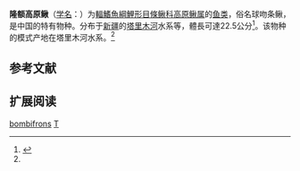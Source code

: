 {{Speciesbox
| name = 隆额高原鳅
| status = NE
| status_system = IUCN3.1
| image = 
| genus = Triplophysa
| species = bombifrons
| authority = Herzenstein, 1888<ref name='id6373'>{{cite web| url =http://www.bioinfo.cn/db05/BjdwSpecies.php?action=view&id=6373| title =隆额高原鳅| work =中国动物物种编目数据库| publisher =中国科学院微生物研究所| author =中国科学院动物研究所| accessdate =2009-04-11| deadurl =yes| archiveurl =https://web.archive.org/web/20160305034536/http://www.bioinfo.cn/db05/BjdwSpecies.php?action=view&id=6373| archivedate =2016-03-05}}</ref>
| synonyms = *''Nemachilus bombifrons'',Herzenstein, 1888
*''Triplophysa bombifirons'',Herzenstein, 1888
}}

'''隆额高原鳅'''（[[学名|学名]]：{{lang|la|''Triplophysa bombifrons''}}）为[[輻鰭魚綱|輻鰭魚綱]][[鯉形目|鯉形目]][[條鳅科|條鳅科]][[高原鳅属|高原鳅属]]的[[鱼类|鱼类]]，俗名球吻条鳅，是中国的特有物种。分布于[[新疆|新疆]]的[[塔里木河|塔里木河]]水系等，體長可達22.5公分<ref>{{cite web|url=http://wpbp.sinica.edu.tw/Summary/SpeciesSummary.php?id=55377&lang=chinese| title =Triplophysa bombifrons}}</ref>。该物种的模式产地在塔里木河水系。<ref name='id6373'/>

== 参考文献 ==
{{reflist}}

== 扩展阅读 ==
{{refbegin}}
{{wikispecies-inline|Triplophysa bombifrons|隆额高原鳅}}
{{refend}}
{{Taxonbar|from=Q1040727}}

[[Category:高原鳅属|bombifrons]]
[[Category:1888年描述的鱼类|T]]


{{鯉形目小作品}}